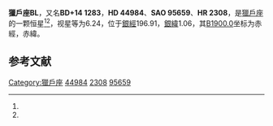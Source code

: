 {{Starbox begin
| name = 獵戶座BL
}}
{{Starbox observe
| epoch = [[J2000.0|J2000.0]]
| constell = [[獵戶座|獵戶座]]<ref name=SIMBAD>{{cite web
 | url=http://simbad.u-strasbg.fr/simbad/sim-id?Ident=HR+2308
 | title=Pulsating variable Star
 | publisher=Centre de Données astronomiques de Strasbourg
 | work=SIMBAD
 | accessdate=2012-07-13
 | archive-date=2016-03-15
 | archive-url=https://web.archive.org/web/20160315114908/http://simbad.u-strasbg.fr/simbad/sim-id?Ident=HR+2308
 | dead-url=no
 }}</ref><ref name=DATA>{{cite web
 | url=http://vizier.u-strasbg.fr/viz-bin/VizieR-5?-out.add=.&-source=5050&-corr=PK=HR&-out.max=9999&HR=2308
 | title =VizieR Detailed Page
 | accessdate=2012-07-13}}</ref>
| 星官 = 
| ra = {{RA|6|25|28.1}}<ref name=SIMBAD /><ref name=DATA />
| dec = {{DEC|+14|43|19}}<ref name=SIMBAD /><ref name=DATA />
| appmag_v = 6.24<ref name=SIMBAD /><ref name=DATA />
}}
{{Starbox character
| class = C5II<ref name=SIMBAD /><ref name=DATA />
| b-v = 2.34<ref name=SIMBAD /><ref name=DATA />
| u-b = 3.4<ref name=SIMBAD /><ref name=DATA />
| r-i = 1.28<ref name=SIMBAD /><ref name=DATA />
| variable = 
}}
{{Starbox astrometry
| radial_v = 3.4
| prop_mo_ra = 13
| parallax = 
| p_error = 
}}
{{Starbox catalog
| names =BD+14 1283，[[SAO星表|SAO]] 95659，[[HD星表|HD]] 44984，[[HR星表|HR]] 2308}}
{{Starbox reference |Simbad=HR+2308}}
{{Starbox end}}

'''獵戶座BL'''，又名'''BD+14 1283'''，'''HD 44984'''、'''SAO 95659'''、'''HR 2308'''，是[[獵戶座|獵戶座]]的一颗恒星<ref name=SIMBAD /><ref name=DATA />，视星等为6.24，位于[[銀道座標系|銀經]]196.91，[[銀道座標系|銀緯]]1.06，其[[B1900.0|B1900.0]]坐标为赤經{{RA|6|19|45.8}}，赤緯{{DEC|+14|1.06|37}}。

== 参考文献 ==
{{reflist}}

{{star-stub}}

{{獵戶座恒星}}
[[Category:獵戶座|Category:獵戶座]]
[[Category:HD和HDE天體|44984]]
[[Category:HR天體|2308]]
[[Category:SAO天體|95659]]